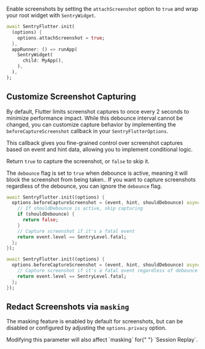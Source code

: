 Enable screenshots by setting the `attachScreenshot` option to `true` and wrap your root widget with `SentryWidget`.

```dart {3, 6-8}
await SentryFlutter.init(
  (options) {
    options.attachScreenshot = true;
  },
  appRunner: () => runApp(
    SentryWidget(
      child: MyApp(),
    ),
  ),
);
```

## Customize Screenshot Capturing

By default, Flutter limits screenshot captures to once every 2 seconds to minimize performance impact. While this debounce interval cannot be changed, you can customize capture behavior by implementing the `beforeCaptureScreenshot` callback in your `SentryFlutterOptions`.

This callback gives you fine-grained control over screenshot captures based on event and hint data, allowing you to implement conditional logic.

Return `true` to capture the screenshot, or `false` to skip it.

<Alert>

The `debounce` flag is set to `true` when debounce is active, meaning it will block the screenshot from being taken..
If you want to capture screenshots regardless of the debounce, you can ignore the `debounce` flag.

</Alert>

```dart {tabTitle: 'Respect debounce'} {2-9}
await SentryFlutter.init((options) {
  options.beforeCaptureScreenshot = (event, hint, shouldDebounce) async {
    // If shouldDebounce is active, skip capturing
    if (shouldDebounce) {
      return false;
    }
    // Capture screenshot if it's a fatal event
    return event.level == SentryLevel.fatal;
  };
});
```

```dart {tabTitle: 'Ignore debounce'} {2-4}
await SentryFlutter.init((options) {
  options.beforeCaptureScreenshot = (event, hint, shouldDebounce) async {
    // Capture screenshot if it's a fatal event regardless of debounce
    return event.level == SentryLevel.fatal;
  };
});
```

## Redact Screenshots via `masking`

The masking feature is enabled by default for screenshots, but can be disabled or configured by adjusting the `options.privacy` option.

<Alert level="warning">
  Modifying this parameter will also affect `masking` for{" "}
  <PlatformLink to="/session-replay/">`Session Replay`</PlatformLink>.
</Alert>

<PlatformContent includePath="replay/privacy-configuration" />
